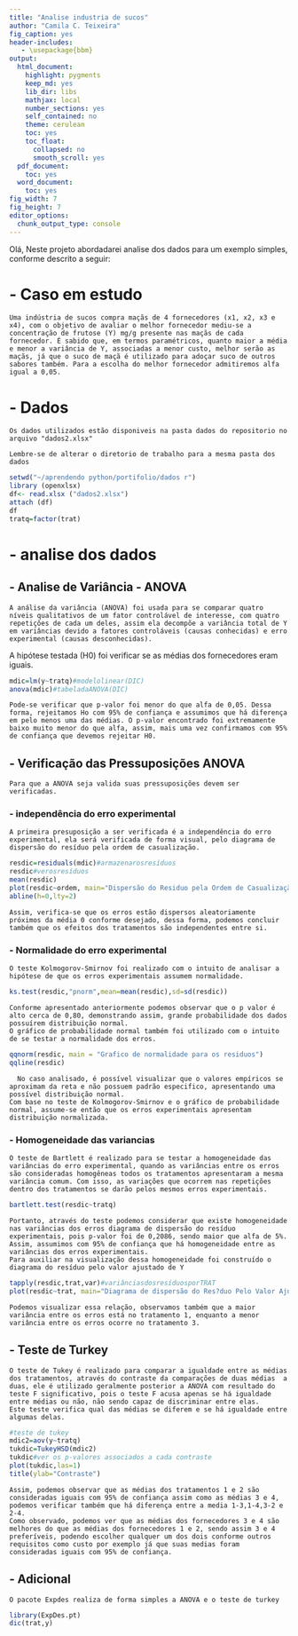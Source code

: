 ---
title: "Analise industria de sucos"
author: "Camila C. Teixeira"
fig_caption: yes
header-includes:
   - \usepackage{bbm}
output:
  html_document:
    highlight: pygments
    keep_md: yes
    lib_dir: libs
    mathjax: local
    number_sections: yes
    self_contained: no
    theme: cerulean
    toc: yes
    toc_float:
      collapsed: no
      smooth_scroll: yes
  pdf_document:
    toc: yes
  word_document:
    toc: yes
fig_width: 7
fig_height: 7
editor_options:
  chunk_output_type: console
---
Olá,
    Neste projeto abordadarei analise dos dados para um exemplo simples, conforme descrito a seguir:

# - Caso em estudo
    Uma indústria de sucos compra maçãs de 4 fornecedores (x1, x2, x3 e x4), com o objetivo de avaliar o melhor fornecedor mediu-se a concentração de frutose (Y) mg/g presente nas maçãs de cada fornecedor. É sabido que, em termos paramétricos, quanto maior a média e menor a variância de Y, associadas a menor custo, melhor serão as maçãs, já que o suco de maçã é utilizado para adoçar suco de outros sabores também. Para a escolha do melhor fornecedor admitiremos alfa igual a 0,05.
    
# - Dados
    Os dados utilizados estão disponiveis na pasta dados do repositorio no arquivo "dados2.xlsx"

    Lembre-se de alterar o diretorio de trabalho para a mesma pasta dos dados

```{r}
setwd("~/aprendendo python/portifolio/dados r")
library (openxlsx)
df<- read.xlsx ("dados2.xlsx")
attach (df)
df
tratq=factor(trat)

```

# - analise dos dados

## - Analise de Variância  - ANOVA

    A análise da variância (ANOVA) foi usada para se comparar quatro níveis qualitativos de um fator controlável de interesse, com quatro repetições de cada um deles, assim ela decompõe a variância total de Y em variâncias devido a fatores controláveis (causas conhecidas) e erro experimental (causas desconhecidas). 
A hipótese testada (H0) foi verificar se as médias dos fornecedores eram iguais.

```{r}
mdic=lm(y~tratq)#modelolinear(DIC)
anova(mdic)#tabeladaANOVA(DIC)

```

    Pode-se verificar que p-valor foi menor do que alfa de 0,05. Dessa forma, rejeitamos Ho com 95% de confiança e assumimos que há diferença em pelo menos uma das médias. O p-valor encontrado foi extremamente baixo muito menor do que alfa, assim, mais uma vez confirmamos com 95% de confiança que devemos rejeitar H0.
    
## - Verificação das Pressuposições ANOVA

    Para que a ANOVA seja valida suas pressuposições devem ser verificadas.

### - independência do erro experimental

    A primeira presuposição a ser verificada é a independência do erro experimental, ela será verificada de forma visual, pelo diagrama de dispersão do resíduo pela ordem de casualização.

```{r}
resdic=residuals(mdic)#armazenarosresíduos
resdic#verosresíduos
mean(resdic)
plot(resdic~ordem, main="Dispersão do Residuo pela Ordem de Casualização ", xlab="Ordem de Casualização", ylab="Resíduo")
abline(h=0,lty=2)

```

    Assim, verifica-se que os erros estão dispersos aleatoriamente próximos da média 0 conforme desejado, dessa forma, podemos concluir também que os efeitos dos tratamentos são independentes entre si.

### - Normalidade do erro experimental

    O teste Kolmogorov-Smirnov foi realizado com o intuito de analisar a hipótese de que os erros experimentais assumem normalidade.
    
```{r}
ks.test(resdic,"pnorm",mean=mean(resdic),sd=sd(resdic))
```
    
    Conforme apresentado anteriormente podemos observar que o p valor é alto cerca de 0,80, demonstrando assim, grande probabilidade dos dados possuírem distribuição normal. 
  	O gráfico de probabilidade normal também foi utilizado com o intuito de se testar a normalidade dos erros. 
	
```{r}
qqnorm(resdic, main = "Grafico de normalidade para os residuos")
qqline(resdic)

```
	
	  No caso analisado, é possível visualizar que o valores empíricos se aproximam da reta e não possuem padrão especifico, apresentando uma possível distribuição normal.
  	Com base no teste de Kolmogorov-Smirnov e o gráfico de probabilidade normal, assume-se então que os erros experimentais apresentam distribuição normalizada.
  	
### - Homogeneidade das variancias 

    O teste de Bartlett é realizado para se testar a homogeneidade das variâncias do erro experimental, quando as variâncias entre os erros são consideradas homogêneas todos os tratamentos apresentaram a mesma variância comum. Com isso, as variações que ocorrem nas repetições dentro dos tratamentos se darão pelos mesmos erros experimentais.
    
```{r}
bartlett.test(resdic~tratq)
```
    
    Portanto, através do teste podemos considerar que existe homogeneidade nas variâncias dos erros diagrama de dispersão do resíduo experimentais, pois p-valor foi de 0,2086, sendo maior que alfa de 5%. Assim, assumimos com 95% de confiança que há homogeneidade entre as variâncias dos erros experimentais. 
    Para auxiliar na visualização dessa homogeneidade foi construído o diagrama do resíduo pelo valor ajustado de Y
    
```{r}
tapply(resdic,trat,var)#variânciasdosresíduosporTRAT
plot(resdic~trat, main="Diagrama de dispersão do Res?duo Pelo Valor Ajustado de Y", xlab="Tratamentos", ylab="Residuos")

```
    
    Podemos visualizar essa relação, observamos também que a maior variância entre os erros está no tratamento 1, enquanto a menor variância entre os erros ocorre no tratamento 3.

## - Teste de Turkey

    O teste de Tukey é realizado para comparar a igualdade entre as médias dos tratamentos, através do contraste da comparações de duas médias  a duas, ele é utilizado geralmente posterior a ANOVA com resultado do teste F significativo, pois o teste F acusa apenas se há igualdade entre médias ou não, não sendo capaz de discriminar entre elas.
    Este teste verifica qual das médias se diferem e se há igualdade entre algumas delas.
    
```{r}
#teste de tukey
mdic2=aov(y~tratq)
tukdic=TukeyHSD(mdic2)
tukdic#ver os p-valores associados a cada contraste
plot(tukdic,las=1)
title(ylab="Contraste")
```
    
    Assim, podemos observar que as médias dos tratamentos 1 e 2 são consideradas iguais com 95% de confiança assim como as médias 3 e 4, podemos verificar também que há diferença entre a media 1-3,1-4,3-2 e 2-4.
    Como observado, podemos ver que as médias dos fornecedores 3 e 4 são melhores do que as médias dos fornecedores 1 e 2, sendo assim 3 e 4 preferíveis, podendo escolher qualquer um dos dois conforme outros requisitos como custo por exemplo já que suas medias foram consideradas iguais com 95% de confiança.

    
##  - Adicional

    O pacote Expdes realiza de forma simples a ANOVA e o teste de turkey
```{r}
library(ExpDes.pt)
dic(trat,y)

```
    